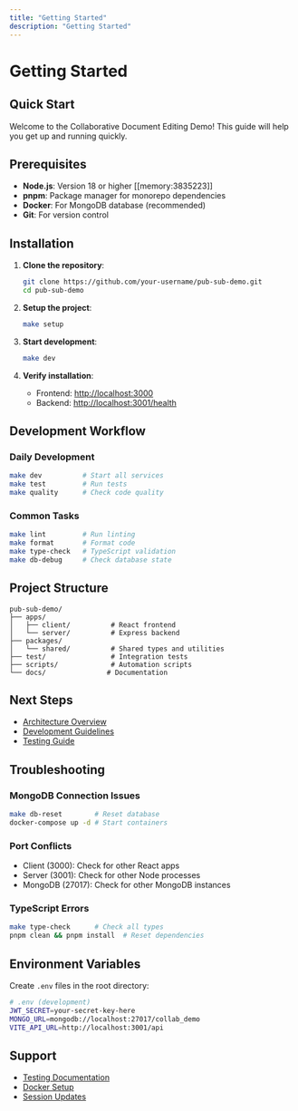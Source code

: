 ```yaml
---
title: "Getting Started"
description: "Getting Started"
---
```


# Getting Started

## Quick Start

Welcome to the Collaborative Document Editing Demo! This guide will help you get up and running quickly.

## Prerequisites

- **Node.js**: Version 18 or higher [[memory:3835223]]
- **pnpm**: Package manager for monorepo dependencies
- **Docker**: For MongoDB database (recommended)
- **Git**: For version control

## Installation

1. **Clone the repository**:

   ```bash
   git clone https://github.com/your-username/pub-sub-demo.git
   cd pub-sub-demo
   ```

2. **Setup the project**:

   ```bash
   make setup
   ```

3. **Start development**:

   ```bash
   make dev
   ```

4. **Verify installation**:
   - Frontend: <http://localhost:3000>
   - Backend: <http://localhost:3001/health>

## Development Workflow

### Daily Development

```bash
make dev          # Start all services
make test         # Run tests
make quality      # Check code quality
```

### Common Tasks

```bash
make lint         # Run linting
make format       # Format code
make type-check   # TypeScript validation
make db-debug     # Check database state
```

## Project Structure

```mermaid
pub-sub-demo/
├── apps/
│   ├── client/          # React frontend
│   └── server/          # Express backend
├── packages/
│   └── shared/          # Shared types and utilities
├── test/                # Integration tests
├── scripts/             # Automation scripts
└── docs/               # Documentation
```

## Next Steps

- [Architecture Overview](/architecture/00_INDEX)
- [Development Guidelines](/development/00_INDEX)
- [Testing Guide](/testing/testing-guide)

## Troubleshooting

### MongoDB Connection Issues

```bash
make db-reset        # Reset database
docker-compose up -d # Start containers
```

### Port Conflicts

- Client (3000): Check for other React apps
- Server (3001): Check for other Node processes
- MongoDB (27017): Check for other MongoDB instances

### TypeScript Errors

```bash
make type-check      # Check all types
pnpm clean && pnpm install  # Reset dependencies
```

## Environment Variables

Create `.env` files in the root directory:

```bash
# .env (development)
JWT_SECRET=your-secret-key-here
MONGO_URL=mongodb://localhost:27017/collab_demo
VITE_API_URL=http://localhost:3001/api
```

## Support

- [Testing Documentation](/testing/testing-guide)
- [Docker Setup](/deployment/docker-setup)
- [Session Updates](/appendix/session-updates/2025-01-21)
